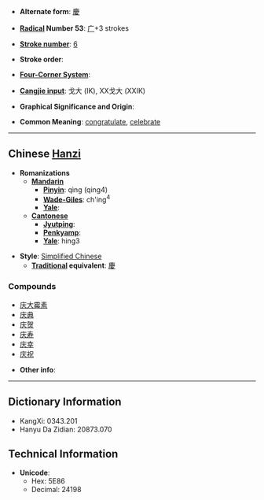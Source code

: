 * '''Alternate form''': [[慶]]

* '''[[Wiktionary:Chinese radical index| Radical]] Number 53''': [[Wiktionary:Chinese radical index 广|广]]+3 strokes

* '''[[Wiktionary:Chinese total strokes index|Stroke number]]''': [[Wiktionary:Chinese total strokes index 6|6]]

* '''Stroke order''': 

* '''[[Wiktionary:Chinese four corner index|Four-Corner System]]''': 

* '''[[Wiktionary:Chinese Cangjie index|Cangjie input]]''': 戈大 (IK), XX戈大 (XXIK)

* '''Graphical Significance and Origin''': 

* '''Common Meaning''': [[congratulate]], [[celebrate]]

----

== Chinese [[Hanzi]] ==

* '''Romanizations'''
** '''[[Mandarin]]'''
*** '''[[Pinyin]]''': qìng (qing4)
*** '''[[Wade-Giles]]''': ch'ing<sup>4</sup>
*** '''[[Yale]]''': 
** '''[[Cantonese]]'''
*** '''[[Jyutping]]''':
*** '''[[Penkyamp]]''': 
*** '''[[Yale]]''': hing3

* '''Style''': [[Simplified Chinese]] 
** '''[[Traditional Chinese|Traditional]] equivalent''': [[慶]]

===Compounds===
*[[庆大霉素]]
*[[庆典]]
*[[庆贺]]
*[[庆寿]]
*[[庆幸]]
*[[庆祝]]

* '''Other info''': 

----

== Dictionary Information ==

* KangXi: 0343.201
* Hanyu Da Zidian: 20873.070

== Technical Information ==

* '''Unicode''':
** Hex: 5E86
** Decimal: 24198